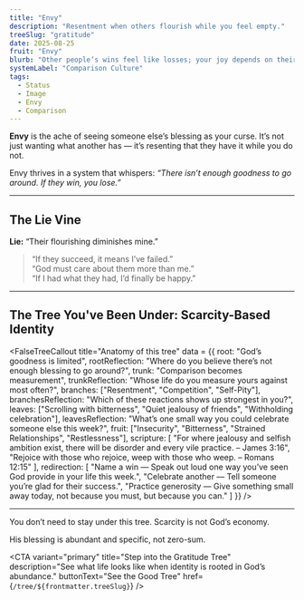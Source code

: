 ```yaml
---
title: "Envy"
description: "Resentment when others flourish while you feel empty."
treeSlug: "gratitude"
date: 2025-08-25
fruit: "Envy"
blurb: "Other people’s wins feel like losses; your joy depends on their feed."
systemLabel: "Comparison Culture"
tags:
  - Status
  - Image
  - Envy
  - Comparison
---
```



**Envy** is the ache of seeing someone else’s blessing as your curse. 
It’s not just wanting what another has — it’s resenting that they have it while you do not.  

Envy thrives in a system that whispers: *“There isn’t enough goodness to go around. If they win, you lose.”*

---

## The Lie Vine

**Lie:** “Their flourishing diminishes mine.”  

> “If they succeed, it means I’ve failed.”  
> “God must care about them more than me.”  
> “If I had what they had, I’d finally be happy.”

---

## The Tree You've Been Under: **Scarcity-Based Identity**

<FalseTreeCallout
  title="Anatomy of this tree"
  data = {{
  root: "God’s goodness is limited",
  rootReflection: "Where do you believe there’s not enough blessing to go around?",
  trunk: "Comparison becomes measurement",
  trunkReflection: "Whose life do you measure yours against most often?",
  branches: ["Resentment", "Competition", "Self-Pity"],
  branchesReflection: "Which of these reactions shows up strongest in you?",
  leaves: ["Scrolling with bitterness", "Quiet jealousy of friends", "Withholding celebration"],
  leavesReflection: "What’s one small way you could celebrate someone else this week?",
  fruit: ["Insecurity", "Bitterness", "Strained Relationships", "Restlessness"],
  scripture: [
    "For where jealousy and selfish ambition exist, there will be disorder and every vile practice. – James 3:16",
    "Rejoice with those who rejoice, weep with those who weep. – Romans 12:15"
  ],
  redirection: [
    "Name a win — Speak out loud one way you’ve seen God provide in your life this week.",
    "Celebrate another — Tell someone you’re glad for their success.",
    "Practice generosity — Give something small away today, not because you must, but because you can."
  ]
}}
/>

---

You don’t need to stay under this tree. Scarcity is not God’s economy. 

His blessing is abundant and specific, not zero-sum.

<CTA
  variant="primary"
  title="Step into the Gratitude Tree"
  description="See what life looks like when identity is rooted in God’s abundance."
  buttonText="See the Good Tree"
  href={`/tree/${frontmatter.treeSlug}`}
/>
